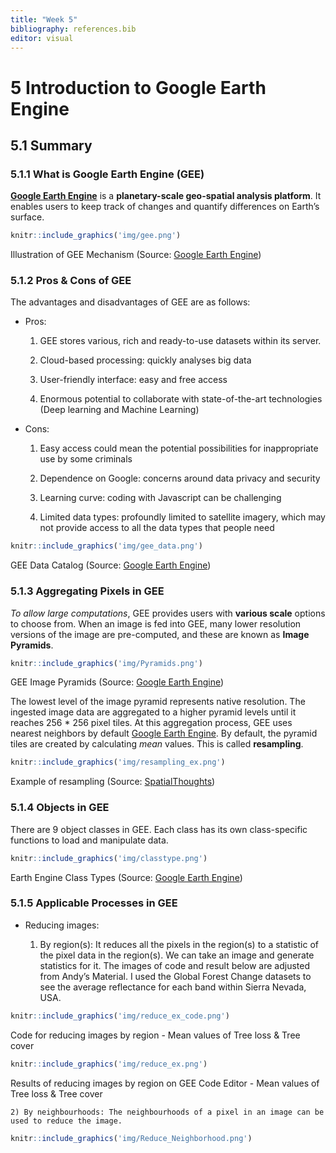 ```yaml
---
title: "Week 5"
bibliography: references.bib
editor: visual
---
```


<h1>5 Introduction to Google Earth Engine</h1>

<h2>5.1 Summary</h2>

<h3>5.1.1 What is Google Earth Engine (GEE)</h3>

[**Google Earth Engine**](https://earthengine.google.com/) is a **planetary-scale geo-spatial analysis platform**. It enables users to keep track of changes and quantify differences on Earth's surface.

```r
knitr::include_graphics('img/gee.png')
```

Illustration of GEE Mechanism (Source: [Google Earth Engine](https://earthengine.google.com/#:~:text=Google%20Earth%20Engine%20combines%20a,differences%20on%20the%20Earth's%20surface.))

<h3>5.1.2 Pros & Cons of GEE</h3>

The advantages and disadvantages of GEE are as follows:

-   Pros:

    1)  GEE stores various, rich and ready-to-use datasets within its server.

    2)  Cloud-based processing: quickly analyses big data 

    3)  User-friendly interface: easy and free access

    4)  Enormous potential to collaborate with state-of-the-art technologies (Deep learning and Machine Learning)

-   Cons:

    1)  Easy access could mean the potential possibilities for inappropriate use by some criminals

    2)  Dependence on Google: concerns around data privacy and security

    3)  Learning curve: coding with Javascript can be challenging

    4)  Limited data types: profoundly limited to satellite imagery, which may not provide access to all the data types that people need
    
```r
knitr::include_graphics('img/gee_data.png')
```

GEE Data Catalog (Source: [Google Earth Engine](https://developers.google.com/earth-engine/datasets/))   

<h3>5.1.3 Aggregating Pixels in GEE</h3>

*To allow large computations*, GEE provides users with **various scale** options to choose from. When an image is fed into GEE, many lower resolution versions of the image are pre-computed, and these are known as **Image Pyramids**.

```r
knitr::include_graphics('img/Pyramids.png')
```

GEE Image Pyramids (Source: [Google Earth Engine](https://developers.google.com/earth-engine/guides/scale#image-pyramids)) 

The lowest level of the image pyramid represents native resolution. The ingested image data are aggregated to a higher pyramid levels until it reaches 256 * 256 pixel tiles. At this aggregation process, GEE uses nearest neighbors by default [Google Earth Engine](https://developers.google.com/earth-engine/guides/scale#image-pyramids). By default, the pyramid tiles are created by calculating *mean* values. This is called **resampling**.

```r
knitr::include_graphics('img/resampling_ex.png')
```

Example of resampling (Source: [SpatialThoughts](https://spatialthoughts.com/2021/05/13/aggregating-population-data-gee/))

<h3>5.1.4 Objects in GEE</h3>

There are 9 object classes in GEE. Each class has its own class-specific functions to load and manipulate data.

```r
knitr::include_graphics('img/classtype.png')
```

Earth Engine Class Types (Source: [Google Earth Engine](https://developers.google.com/earth-engine/guides/objects_methods_overview))

<h3>5.1.5 Applicable Processes in GEE</h3>

- Reducing images: 

    1) By region(s): It reduces all the pixels in the region(s) to a statistic of the pixel data in the region(s). We can take an image and generate statistics for it. The images of code and result below are adjusted from Andy's Material. I used the Global Forest Change datasets to see the average reflectance for each band within Sierra Nevada, USA.

```r
knitr::include_graphics('img/reduce_ex_code.png')
```

Code for reducing images by region - Mean values of Tree loss & Tree cover 

```r
knitr::include_graphics('img/reduce_ex.png')
```

Results of reducing images by region on GEE Code Editor - Mean values of Tree loss & Tree cover 

    2) By neighbourhoods: The neighbourhoods of a pixel in an image can be used to reduce the image.
 
```r
knitr::include_graphics('img/Reduce_Neighborhood.png')
```   
    


